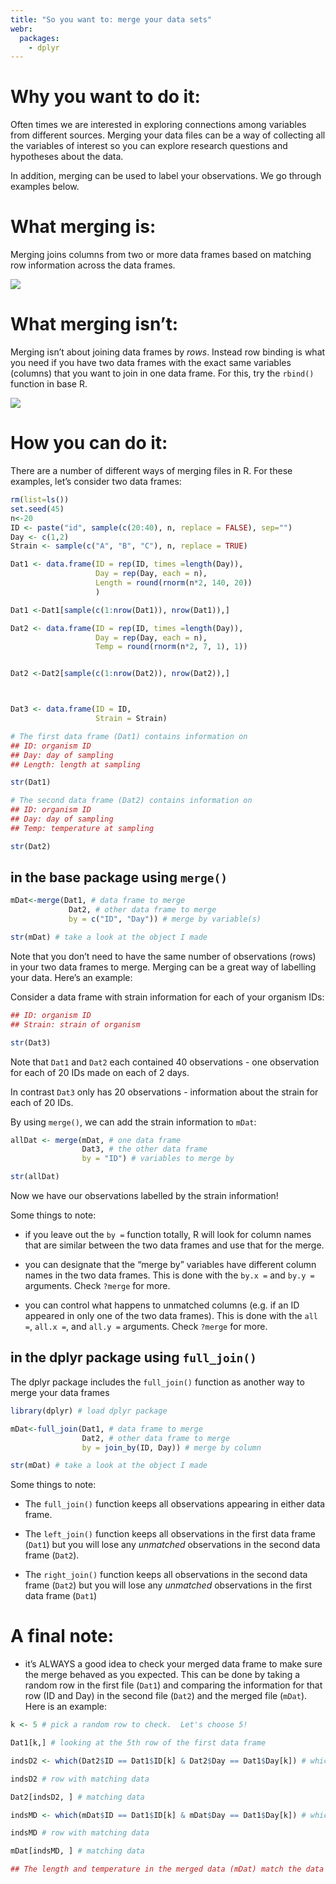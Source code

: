 ```yaml
---
title: "So you want to: merge your data sets"
webr:
  packages:
    - dplyr
---
```


# Why you want to do it: 

Often times we are interested in exploring connections among variables from different sources. Merging your data files can be a way of collecting all the variables of interest so you can explore research questions and hypotheses about the data.

In addition, merging can be used to label your observations.  We go through examples below.

# What merging is:

Merging joins columns from two or more data frames based on matching row information across the data frames.

![](mergeEx.png)

# What merging isn't:

Merging isn't about joining data frames by *rows*.  Instead row binding is what you need if you have two data frames with the exact same variables (columns) that you want to join in one data frame.  For this, try the `rbind()` function in base R. 

![](rbindEx.png)

# How you can do it: 

There are a number of different ways of merging files in R.  For these examples, let's consider two data frames:

```r

rm(list=ls())
set.seed(45)
n<-20
ID <- paste("id", sample(c(20:40), n, replace = FALSE), sep="")
Day <- c(1,2)
Strain <- sample(c("A", "B", "C"), n, replace = TRUE)

Dat1 <- data.frame(ID = rep(ID, times =length(Day)),
                   Day = rep(Day, each = n),
                   Length = round(rnorm(n*2, 140, 20))
                   )

Dat1 <-Dat1[sample(c(1:nrow(Dat1)), nrow(Dat1)),]

Dat2 <- data.frame(ID = rep(ID, times =length(Day)),
                   Day = rep(Day, each = n),
                   Temp = round(rnorm(n*2, 7, 1), 1))


Dat2 <-Dat2[sample(c(1:nrow(Dat2)), nrow(Dat2)),]



Dat3 <- data.frame(ID = ID,
                   Strain = Strain)

```

```r
# The first data frame (Dat1) contains information on 
## ID: organism ID
## Day: day of sampling
## Length: length at sampling

str(Dat1)

# The second data frame (Dat2) contains information on 
## ID: organism ID
## Day: day of sampling
## Temp: temperature at sampling

str(Dat2)

```

## in the base package using `merge()`

```r

mDat<-merge(Dat1, # data frame to merge
             Dat2, # other data frame to merge
             by = c("ID", "Day")) # merge by variable(s)

str(mDat) # take a look at the object I made

```

Note that you don't need to have the same number of observations (rows) in your two data frames to merge.  Merging can be a great way of labelling your data.  Here's an example:

Consider a data frame with strain information for each of your organism IDs:

```r

## ID: organism ID
## Strain: strain of organism

str(Dat3)

```

Note that `Dat1` and `Dat2` each contained 40 observations - one observation for each of 20 IDs made on each of 2 days.

In contrast `Dat3` only has 20 observations - information about the strain for each of 20 IDs.  

By using `merge()`, we can add the strain information to `mDat`:

```r

allDat <- merge(mDat, # one data frame
                Dat3, # the other data frame
                by = "ID") # variables to merge by

str(allDat)

```
Now we have our observations labelled by the strain information!


Some things to note:

* if you leave out the `by = ` function totally, R will look for column names that are similar between the two data frames and use that for the merge.

* you can designate that the "merge by" variables have different column names in the two data frames.  This is done with the `by.x = ` and `by.y = ` arguments.  Check `?merge` for more.

* you can control what happens to unmatched columns (e.g. if an ID appeared in only one of the two data frames).  This is done with the `all = `, `all.x = `, and `all.y = ` arguments.  Check `?merge` for more.


## in the dplyr package using `full_join()`

The dplyr package includes the `full_join()` function as another way to merge your data frames

```r

library(dplyr) # load dplyr package

mDat<-full_join(Dat1, # data frame to merge
                Dat2, # other data frame to merge
                by = join_by(ID, Day)) # merge by column

str(mDat) # take a look at the object I made

```

Some things to note:

* The `full_join()` function keeps all observations appearing in either data frame.

* The `left_join()` function keeps all observations in the first data frame (`Dat1`) but you will lose any *unmatched* observations in the second data frame (`Dat2`).

* The `right_join()` function keeps all observations in the second data frame (`Dat2`) but you will lose any *unmatched* observations in the first data frame (`Dat1`)

# A final note:

* it's ALWAYS a good idea to check your merged data frame to make sure the merge behaved as you expected.  This can be done by taking a random row in the first file (`Dat1`) and comparing the information for that row (ID and Day) in the second file (`Dat2`) and the merged file (`mDat`). Here is an example:



```r

k <- 5 # pick a random row to check.  Let's choose 5! 

Dat1[k,] # looking at the 5th row of the first data frame

indsD2 <- which(Dat2$ID == Dat1$ID[k] & Dat2$Day == Dat1$Day[k]) # which row in Dat2 has the ID and Day from the kth row in Dat1

indsD2 # row with matching data

Dat2[indsD2, ] # matching data

indsMD <- which(mDat$ID == Dat1$ID[k] & mDat$Day == Dat1$Day[k]) # which row in mDat has the ID and Day from the kth row in Dat1

indsMD # row with matching data

mDat[indsMD, ] # matching data

## The length and temperature in the merged data (mDat) match the data in the original data frames (Dat1 & Dat2)


```



